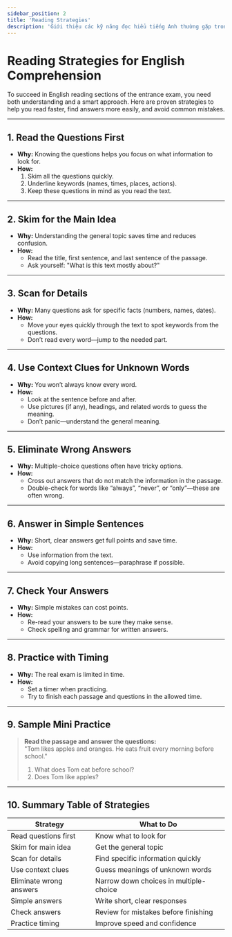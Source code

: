 ```yaml
---
sidebar_position: 2
title: 'Reading Strategies'
description: 'Giới thiệu các kỹ năng đọc hiểu tiếng Anh thường gặp trong đề thi tuyển sinh lớp 6 THCS chuyên.'
---
```


# Reading Strategies for English Comprehension

To succeed in English reading sections of the entrance exam, you need both understanding and a smart approach. Here are proven strategies to help you read faster, find answers more easily, and avoid common mistakes.

---

## 1. Read the Questions First

- **Why:** Knowing the questions helps you focus on what information to look for.
- **How:**  
  1. Skim all the questions quickly.
  2. Underline keywords (names, times, places, actions).
  3. Keep these questions in mind as you read the text.

---

## 2. Skim for the Main Idea

- **Why:** Understanding the general topic saves time and reduces confusion.
- **How:**  
  - Read the title, first sentence, and last sentence of the passage.
  - Ask yourself: "What is this text mostly about?"

---

## 3. Scan for Details

- **Why:** Many questions ask for specific facts (numbers, names, dates).
- **How:**  
  - Move your eyes quickly through the text to spot keywords from the questions.
  - Don’t read every word—jump to the needed part.

---

## 4. Use Context Clues for Unknown Words

- **Why:** You won’t always know every word.  
- **How:**  
  - Look at the sentence before and after.
  - Use pictures (if any), headings, and related words to guess the meaning.
  - Don’t panic—understand the general meaning.

---

## 5. Eliminate Wrong Answers

- **Why:** Multiple-choice questions often have tricky options.
- **How:**  
  - Cross out answers that do not match the information in the passage.
  - Double-check for words like “always”, “never”, or “only”—these are often wrong.

---

## 6. Answer in Simple Sentences

- **Why:** Short, clear answers get full points and save time.
- **How:**  
  - Use information from the text.
  - Avoid copying long sentences—paraphrase if possible.

---

## 7. Check Your Answers

- **Why:** Simple mistakes can cost points.
- **How:**  
  - Re-read your answers to be sure they make sense.
  - Check spelling and grammar for written answers.

---

## 8. Practice with Timing

- **Why:** The real exam is limited in time.
- **How:**  
  - Set a timer when practicing.
  - Try to finish each passage and questions in the allowed time.

---

## 9. Sample Mini Practice

> **Read the passage and answer the questions:**  
> "Tom likes apples and oranges. He eats fruit every morning before school."  
> 1. What does Tom eat before school?  
> 2. Does Tom like apples?

---

## 10. Summary Table of Strategies

| Strategy                | What to Do                                     |
|-------------------------|------------------------------------------------|
| Read questions first    | Know what to look for                          |
| Skim for main idea      | Get the general topic                          |
| Scan for details        | Find specific information quickly              |
| Use context clues       | Guess meanings of unknown words                |
| Eliminate wrong answers | Narrow down choices in multiple-choice         |
| Simple answers          | Write short, clear responses                   |
| Check answers           | Review for mistakes before finishing           |
| Practice timing         | Improve speed and confidence                   |

